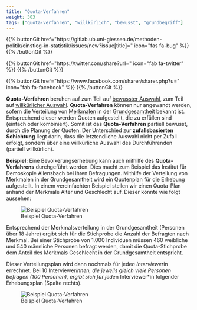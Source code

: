 ```yaml
---
title: "Quota-Verfahren"
weight: 303
tags: ["quota-verfahren", "willkürlich", "bewusst", "grundbegriff"]
---
```


{{% buttonGit href=\"https\:\/\/gitlab.ub.uni-giessen.de\/methoden-politik\/einstieg-in-statistik\/issues\/new?issue[title]=\" icon=\"fas fa-bug\" %}} {{% /buttonGit %}} 

{{% buttonGit href=\"https\:\/\/twitter.com\/share?url=\" icon=\"fab fa-twitter\" %}} {{% /buttonGit %}}

{{% buttonGit href=\"https\:\/\/www.facebook.com\/sharer\/sharer.php?u=\" icon=\"fab fa-facebook\" %}} {{% /buttonGit %}}

**Quota-Verfahren** beruhen auf zum Teil auf [bewusster Auswahl](../../glossar/bewussteauswahl/index.html), zum Teil auf [willkürlicher Auswahl](../../glossar/willkuerlicheauswahl/index.html). **Quota-Verfahren** können nur angewandt werden, sofern die Verteilung von [Merkmalen](../../glossar/merkmal/index.html) in der [Grundgesamtheit](../../glossar/grundgesamtheit/index.html) bekannt ist. Entsprechend dieser werden Quoten aufgestellt, die zu erfüllen sind (einfach oder kombiniert). Somit ist das **Quota-Verfahren** partiell bewusst, durch die Planung der Quoten. Der Unterschied zur **zufallsbasierten Schichtung** liegt darin, dass die letztendliche Auswahl nicht per Zufall erfolgt, sondern über eine willkürliche Auswahl des Durchführenden (partiell willkürlich).

**Beispiel:**
Eine Bevölkerungserhebung kann auch mithilfe des **Quota-Verfahrens** durchgeführt werden. Dies macht zum Beispiel das Institut für Demoskopie Allensbach bei ihren Befragungen. Mithilfe der Verteilung von Merkmalen in der Grundgesamtheit wird ein Quotenplan für die Erhebung aufgestellt. In einem vereinfachten Beispiel stellen wir einen Quota-Plan anhand der Merkmale Alter und Geschlecht auf. Dieser könnte wie folgt aussehen:

![Beispiel Quota-Verfahren](../images/quota1.png){Width=50%}

Entsprechend der Merkmalsverteilung in der Grundgesamtheit (Personen über 18 Jahre) ergibt sich für die Stichprobe die Anzahl der Befragten nach Merkmal. Bei einer Stichprobe von 1.000 Individuen müssen 460 weibliche und 540 männliche Personen befragt werden, damit die Quota-Stichprobe dem Anteil des Merkmals Geschlecht in der Grundgesamtheit entspricht.

Dieser Verteilungsplan wird dann nochmals für jede*n Interviewer*in errechnet. Bei 10 Interviewer*innen, die jeweils gleich viele Personen befragen (100 Personen), ergibt sich für jede*n Interviewer*in folgender Erhebungsplan (Spalte rechts).

![Beispiel Quota-Verfahren](../images/quota2.png){Width=50%}
